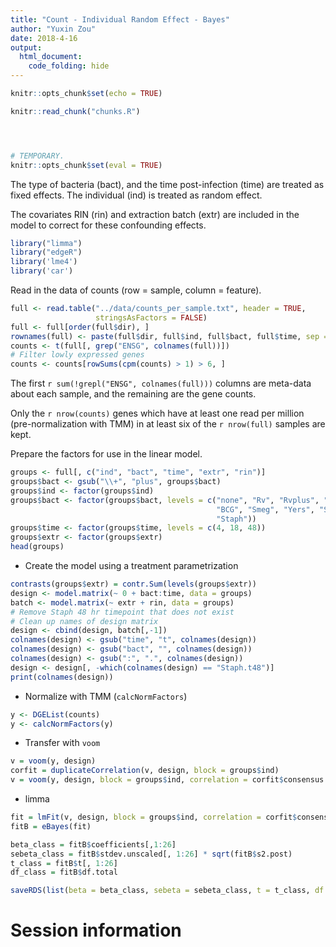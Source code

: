```yaml
---
title: "Count - Individual Random Effect - Bayes"
author: "Yuxin Zou"
date: 2018-4-16
output: 
  html_document:
    code_folding: hide
---
```


```r
knitr::opts_chunk$set(echo = TRUE)
```

```r
knitr::read_chunk("chunks.R")
```

<!-- Update knitr chunk options -->
```r
```

<!-- Insert the date the file was last updated -->
```r
```

<!-- Insert the R version (Git commit SHA1) if Git repository exists and R
 package git2r is installed -->
```r
```

```r
# TEMPORARY.
knitr::opts_chunk$set(eval = TRUE)
```

The type of bacteria (bact), and the time post-infection (time) are treated as fixed effects. The individual (ind) is treated as random effect.

The covariates RIN (rin) and extraction batch (extr) are included in the model to correct for these confounding effects.

```r
library("limma")
library("edgeR")
library('lme4')
library('car')
```

Read in the data of counts (row = sample, column = feature).

```r
full <- read.table("../data/counts_per_sample.txt", header = TRUE,
                   stringsAsFactors = FALSE)
full <- full[order(full$dir), ]
rownames(full) <- paste(full$dir, full$ind, full$bact, full$time, sep = ".")
counts <- t(full[, grep("ENSG", colnames(full))])
# Filter lowly expressed genes
counts <- counts[rowSums(cpm(counts) > 1) > 6, ]
```

The first `r sum(!grepl("ENSG", colnames(full)))` columns are meta-data about each sample, and the remaining are the gene counts.

Only the `r nrow(counts)` genes which have at least one read per million (pre-normalization with TMM) in at least six of the `r nrow(full)` samples are kept.

Prepare the factors for use in the linear model.

```r
groups <- full[, c("ind", "bact", "time", "extr", "rin")]
groups$bact <- gsub("\\+", "plus", groups$bact)
groups$ind <- factor(groups$ind)
groups$bact <- factor(groups$bact, levels = c("none", "Rv", "Rvplus", "GC",
                                              "BCG", "Smeg", "Yers", "Salm",
                                              "Staph"))
groups$time <- factor(groups$time, levels = c(4, 18, 48))
groups$extr <- factor(groups$extr)
head(groups)
```

* Create the model using a treatment parametrization
```r
contrasts(groups$extr) = contr.Sum(levels(groups$extr))
design <- model.matrix(~ 0 + bact:time, data = groups)
batch <- model.matrix(~ extr + rin, data = groups)
# Remove Staph 48 hr timepoint that does not exist
# Clean up names of design matrix
design <- cbind(design, batch[,-1])
colnames(design) <- gsub("time", "t", colnames(design))
colnames(design) <- gsub("bact", "", colnames(design))
colnames(design) <- gsub(":", ".", colnames(design))
design <- design[, -which(colnames(design) == "Staph.t48")]
print(colnames(design))
```

* Normalize with TMM (`calcNormFactors`)

```r
y <- DGEList(counts)
y <- calcNormFactors(y)
```

* Transfer with `voom`
```r
v = voom(y, design)
corfit = duplicateCorrelation(v, design, block = groups$ind)
v = voom(y, design, block = groups$ind, correlation = corfit$consensus.correlation)
```

* limma
```r
fit = lmFit(v, design, block = groups$ind, correlation = corfit$consensus.correlation)
fitB = eBayes(fit)
```

```r
beta_class = fitB$coefficients[,1:26]
sebeta_class = fitB$stdev.unscaled[, 1:26] * sqrt(fitB$s2.post)
t_class = fitB$t[, 1:26]
df_class = fitB$df.total
```

```r
saveRDS(list(beta = beta_class, sebeta = sebeta_class, t = t_class, df = df_class, groups = groups), '../output/Count_IndRan_limmaBayes.rds')
```

# Session information

<!-- Insert the session information into the document -->
```r
```

